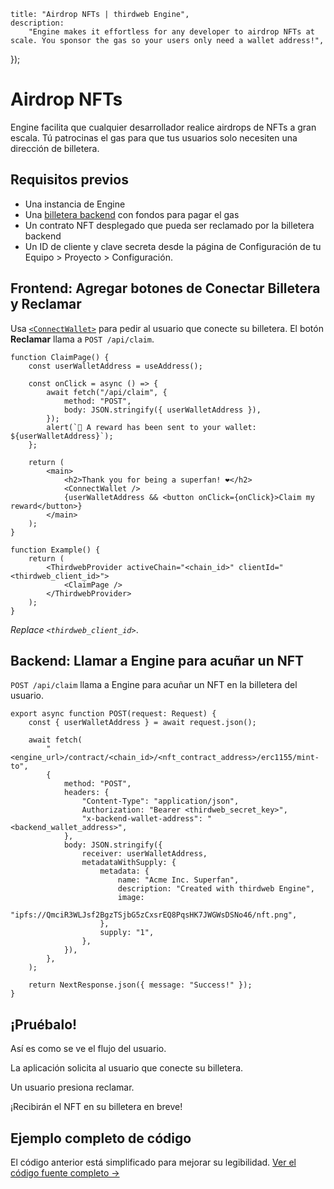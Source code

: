 
	title: "Airdrop NFTs | thirdweb Engine",
	description:
		"Engine makes it effortless for any developer to airdrop NFTs at scale. You sponsor the gas so your users only need a wallet address!",
});

# Airdrop NFTs

Engine facilita que cualquier desarrollador realice airdrops de NFTs a gran escala. Tú patrocinas el gas para que tus usuarios solo necesiten una dirección de billetera.

<DocImage
	src={OverviewImage}
	alt="Vista general del airdrop"
	className="max-w-[600px] mx-auto"
/>

## Requisitos previos

- Una instancia de Engine
- Una [billetera backend](/engine/features/backend-wallets) con fondos para pagar el gas
- Un contrato NFT desplegado que pueda ser reclamado por la billetera backend
- Un ID de cliente y clave secreta desde la página de Configuración de tu Equipo > Proyecto > Configuración.

## Frontend: Agregar botones de Conectar Billetera y Reclamar

Usa [`<ConnectWallet>`](/react/latest/components/ConnectWallet) para pedir al usuario que conecte su billetera. El botón **Reclamar** llama a `POST /api/claim`.

```tsx
function ClaimPage() {
	const userWalletAddress = useAddress();

	const onClick = async () => {
		await fetch("/api/claim", {
			method: "POST",
			body: JSON.stringify({ userWalletAddress }),
		});
		alert(`🎉 A reward has been sent to your wallet: ${userWalletAddress}`);
	};

	return (
		<main>
			<h2>Thank you for being a superfan! ❤️</h2>
			<ConnectWallet />
			{userWalletAddress && <button onClick={onClick}>Claim my reward</button>}
		</main>
	);
}

function Example() {
	return (
		<ThirdwebProvider activeChain="<chain_id>" clientId="<thirdweb_client_id>">
			<ClaimPage />
		</ThirdwebProvider>
	);
}
```

_Replace `<thirdweb_client_id>`_.

## Backend: Llamar a Engine para acuñar un NFT

`POST /api/claim` llama a Engine para acuñar un NFT en la billetera del usuario.

```tsx
export async function POST(request: Request) {
	const { userWalletAddress } = await request.json();

	await fetch(
		"<engine_url>/contract/<chain_id>/<nft_contract_address>/erc1155/mint-to",
		{
			method: "POST",
			headers: {
				"Content-Type": "application/json",
				Authorization: "Bearer <thirdweb_secret_key>",
				"x-backend-wallet-address": "<backend_wallet_address>",
			},
			body: JSON.stringify({
				receiver: userWalletAddress,
				metadataWithSupply: {
					metadata: {
						name: "Acme Inc. Superfan",
						description: "Created with thirdweb Engine",
						image:
							"ipfs://QmciR3WLJsf2BgzTSjbG5zCxsrEQ8PqsHK7JWGWsDSNo46/nft.png",
					},
					supply: "1",
				},
			}),
		},
	);

	return NextResponse.json({ message: "Success!" });
}
```

## ¡Pruébalo!

Así es como se ve el flujo del usuario.

La aplicación solicita al usuario que conecte su billetera.

<DocImage src={DemoImage1} alt="Carga inicial de la página" />

<DocImage
	src={DemoImage2}
	alt="La aplicación solicita al usuario que conecte su billetera"
/>

Un usuario presiona reclamar.

<DocImage src={DemoImage3} alt="Un usuario presiona reclamar" />

¡Recibirán el NFT en su billetera en breve!

<DocImage
	src={DemoImage4}
	alt="¡Recibirán el NFT en su billetera en breve!"
/>

## Ejemplo completo de código

El código anterior está simplificado para mejorar su legibilidad. [Ver el código fuente completo &rarr;](https://github.com/thirdweb-example/engine-minting-api)